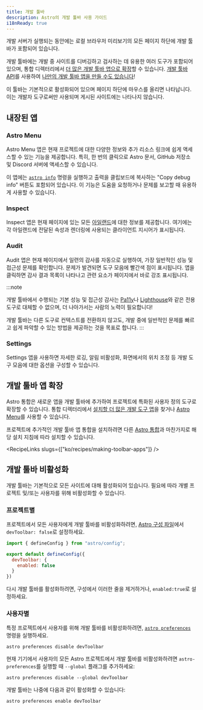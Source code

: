 ```yaml
---
title: 개발 툴바
description: Astro의 개발 툴바 사용 가이드
i18nReady: true
---
```


개발 서버가 실행되는 동안에는 로컬 브라우저 미리보기의 모든 페이지 하단에 개발 툴바가 포함되어 있습니다.

개발 툴바에는 개발 중 사이트를 디버깅하고 검사하는 데 유용한 여러 도구가 포함되어 있으며, 통합 디렉터리에서 [더 많은 개발 툴바 앱으로 확장](#개발-툴바-앱-확장)할 수 있습니다. [개발 툴바 API](/ko/reference/dev-toolbar-app-reference/)를 사용하여 [나만의 개발 툴바 앱을 만들 수도 있습니다](/ko/recipes/making-toolbar-apps/)!

이 툴바는 기본적으로 활성화되어 있으며 페이지 하단에 마우스를 올리면 나타납니다. 이는 개발자 도구로써만 사용되며 게시된 사이트에는 나타나지 않습니다.

## 내장된 앱

### Astro Menu

Astro Menu 앱은 현재 프로젝트에 대한 다양한 정보와 추가 리소스 링크에 쉽게 액세스할 수 있는 기능을 제공합니다. 특히, 한 번의 클릭으로 Astro 문서, GitHub 저장소 및 Discord 서버에 액세스할 수 있습니다.

이 앱에는 [`astro info`](/ko/reference/cli-reference/#astro-info) 명령을 실행하고 출력을 클립보드에 복사하는 "Copy debug info" 버튼도 포함되어 있습니다. 이 기능은 도움을 요청하거나 문제를 보고할 때 유용하게 사용할 수 있습니다.

### Inspect

Inspect 앱은 현재 페이지에 있는 모든 [아일랜드](/ko/concepts/islands/)에 대한 정보를 제공합니다. 여기에는 각 아일랜드에 전달된 속성과 렌더링에 사용되는 클라이언트 지시어가 표시됩니다.

### Audit

Audit 앱은 현재 페이지에서 일련의 감사를 자동으로 실행하여, 가장 일반적인 성능 및 접근성 문제를 확인합니다. 문제가 발견되면 도구 모음에 빨간색 점이 표시됩니다. 앱을 클릭하면 감사 결과 목록이 나타나고 관련 요소가 페이지에서 바로 강조 표시됩니다.

:::note

개발 툴바에서 수행되는 기본 성능 및 접근성 감사는 [Pa11y](https://pa11y.org/)나 [Lighthouse](https://developers.google.com/web/tools/lighthouse)와 같은 전용 도구로 대체할 수 없으며, 더 나아가서는 사람의 노력이 필요합니다!

개발 툴바는 다른 도구로 컨텍스트를 전환하지 않고도, 개발 중에 일반적인 문제를 빠르고 쉽게 파악할 수 있는 방법을 제공하는 것을 목표로 합니다.
:::

### Settings

Settings 앱을 사용하면 자세한 로깅, 알림 비활성화, 화면에서의 위치 조정 등 개발 도구 모음에 대한 옵션을 구성할 수 있습니다.

## 개발 툴바 앱 확장

Astro 통합은 새로운 앱을 개발 툴바에 추가하여 프로젝트에 특화된 사용자 정의 도구로 확장할 수 있습니다. 통합 디렉터리에서 [설치할 더 많은 개발 도구 앱](https://astro.build/integrations/?search=&categories%5B%5D=toolbar)을 찾거나 [Astro Menu](#astro-menu)를 사용할 수 있습니다.

프로젝트에 추가적인 개발 툴바 앱 통합을 설치하려면 다른 [Astro 통합](/ko/guides/integrations-guide/)과 마찬가지로 해당 설치 지침에 따라 설치할 수 있습니다.

<RecipeLinks slugs={["ko/recipes/making-toolbar-apps"]} />

## 개발 툴바 비활성화

개발 툴바는 기본적으로 모든 사이트에 대해 활성화되어 있습니다. 필요에 따라 개별 프로젝트 및/또는 사용자를 위해 비활성화할 수 있습니다.

### 프로젝트별

프로젝트에서 모든 사용자에게 개발 툴바를 비활성화하려면, [Astro 구성 파일](/ko/reference/configuration-reference/#devtoolbarenabled)에서 `devToolbar: false`로 설정하세요.

```js title="astro.config.mjs" ins={4-6}
import { defineConfig } from "astro/config";

export default defineConfig({
  devToolbar: {
    enabled: false
  }
})
```

다시 개발 툴바를 활성화하려면, 구성에서 이러한 줄을 제거하거나, `enabled:true`로 설정하세요.

### 사용자별

특정 프로젝트에서 사용자를 위해 개발 툴바를 비활성화하려면, [`astro preferences`](/ko/reference/cli-reference/#astro-preferences) 명령을 실행하세요.

```shell
astro preferences disable devToolbar
```

현재 기기에서 사용자의 모든 Astro 프로젝트에서 개발 툴바를 비활성화하려면 `astro-preferences`를 실행할 때 `--global` 플래그를 추가하세요:

```shell
astro preferences disable --global devToolbar
```

개발 툴바는 나중에 다음과 같이 활성화할 수 있습니다:

```shell
astro preferences enable devToolbar
```